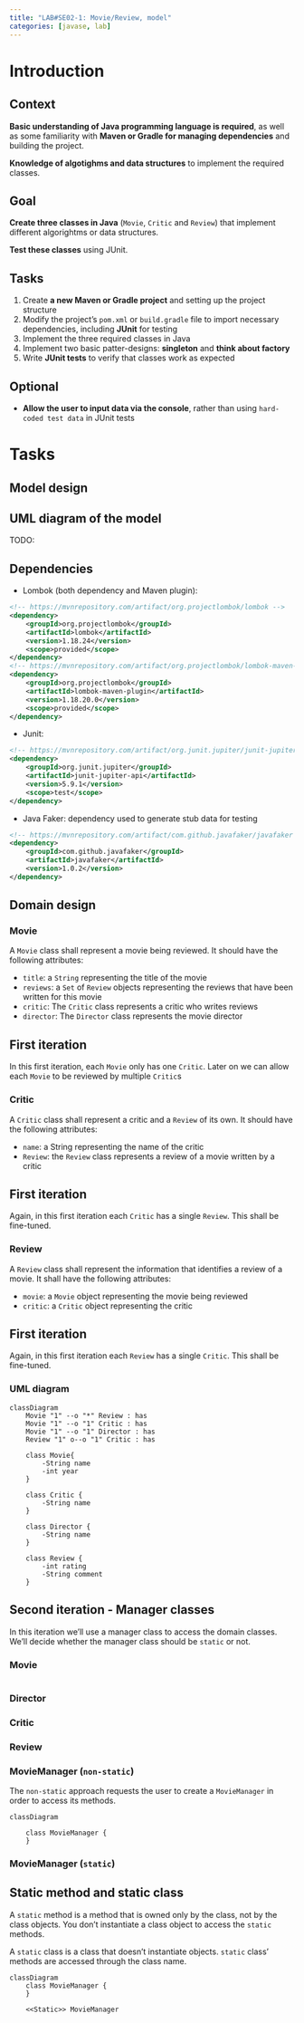 ```yaml
---
title: "LAB#SE02-1: Movie/Review, model"
categories: [javase, lab]
---
```

# Introduction
::: {.panel-tabset}
## Context
**Basic understanding of Java programming language is required**, as well as some familiarity with **Maven or Gradle for managing dependencies** and building the project.

**Knowledge of algotighms and data structures** to implement the required classes.

## Goal
**Create three classes in Java** (`Movie`, `Critic` and `Review`) that implement different algorightms or data structures.

**Test these classes** using JUnit.

## Tasks
(@) Create **a new Maven or Gradle project** and setting up the project structure
(@) Modify the project's `pom.xml` or `build.gradle` file to import necessary dependencies, including **JUnit** for testing
(@) Implement the three required classes in Java
(@) Implement two basic patter-designs: **singleton** and **think about factory**
(@) Write **JUnit tests** to verify that classes work as expected

## Optional
*   **Allow the user to input data via the console**, rather than using `hard-coded test data` in JUnit tests
:::

# Tasks
## Model design
:::{.callout-warning}
## UML diagram of the model
TODO: 
:::
## Dependencies

* Lombok (both dependency and Maven plugin):
```xml
<!-- https://mvnrepository.com/artifact/org.projectlombok/lombok -->
<dependency>
    <groupId>org.projectlombok</groupId>
    <artifactId>lombok</artifactId>
    <version>1.18.24</version>
    <scope>provided</scope>
</dependency>
<!-- https://mvnrepository.com/artifact/org.projectlombok/lombok-maven-plugin -->
<dependency>
    <groupId>org.projectlombok</groupId>
    <artifactId>lombok-maven-plugin</artifactId>
    <version>1.18.20.0</version>
    <scope>provided</scope>
</dependency>

```
* Junit:
```xml
<!-- https://mvnrepository.com/artifact/org.junit.jupiter/junit-jupiter-api -->
<dependency>
    <groupId>org.junit.jupiter</groupId>
    <artifactId>junit-jupiter-api</artifactId>
    <version>5.9.1</version>
    <scope>test</scope>
</dependency>

```
* Java Faker: dependency used to generate stub data for testing
```xml
<!-- https://mvnrepository.com/artifact/com.github.javafaker/javafaker -->
<dependency>
    <groupId>com.github.javafaker</groupId>
    <artifactId>javafaker</artifactId>
    <version>1.0.2</version>
</dependency>

```

## Domain design
### Movie
A `Movie` class shall represent a movie being reviewed. It should have the following attributes:

* `title`: a `String` representing the title of the movie
* `reviews`: a `Set` of `Review` objects representing the reviews that have been written for this movie
* `critic`: The `Critic` class represents a critic who writes reviews
* `director`: The `Director` class represents the movie director

:::{.callout-tip}
## First iteration
In this first iteration, each `Movie` only has one `Critic`. Later on we can allow each `Movie` to be reviewed by multiple `Critic`s
:::

### Critic
A `Critic` class shall represent a critic and a `Review` of its own. It should have the following attributes:

* `name`: a String representing the name of the critic
* `Review`: the `Review` class represents a review of a movie written by a critic

:::{.callout-tip}
## First iteration
Again, in this first iteration each `Critic` has a single `Review`. This shall be fine-tuned.
:::

### Review
A `Review` class shall represent the information that identifies a review of a movie. It shall have the following attributes:

* `movie`: a `Movie` object representing the movie being reviewed
* `critic`: a `Critic` object representing the critic 

:::{.callout-tip}
## First iteration
Again, in this first iteration each `Review` has a single `Critic`. This shall be fine-tuned.
:::

### UML diagram
```mermaid
classDiagram
    Movie "1" --o "*" Review : has
    Movie "1" --o "1" Critic : has
    Movie "1" --o "1" Director : has
    Review "1" o--o "1" Critic : has

    class Movie{
        -String name
        -int year
    }
    
    class Critic {
        -String name
    }

    class Director {
        -String name
    }

    class Review {
        -int rating
        -String comment
    }

```

## Second iteration - Manager classes
In this iteration we'll use a manager class to access the domain classes. We'll decide whether the manager class should be `static` or not.

### Movie
```

```
### Director
### Critic
### Review
### MovieManager (`non-static`)
The `non-static` approach requests the user to create a `MovieManager` in order to access its methods.
```mermaid
classDiagram

    class MovieManager {
    }

```

### MovieManager (`static`)
:::{.callout-note}
## Static method and static class
A `static` method is a method that is owned only by the class, not by the class objects. You don't instantiate a class object to access the `static` methods.

A `static` class is a class that doesn't instantiate objects. `static` class' methods are accessed through the class name.
:::
```mermaid
classDiagram
    class MovieManager {
    }

    <<Static>> MovieManager
```


